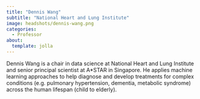 ```yaml
---
title: "Dennis Wang"
subtitle: "National Heart and Lung Institute"
image: headshots/dennis-wang.png
categories:
  - Professor
about:
  template: jolla
---
```


Dennis Wang is a chair in data science at National Heart and Lung Institute and senior principal scientist at A*STAR in Singapore. He applies machine learning approaches to help diagnose and develop treatments for complex conditions (e.g. pulmonary hypertension, dementia, metabolic syndrome) across the human lifespan (child to elderly).
